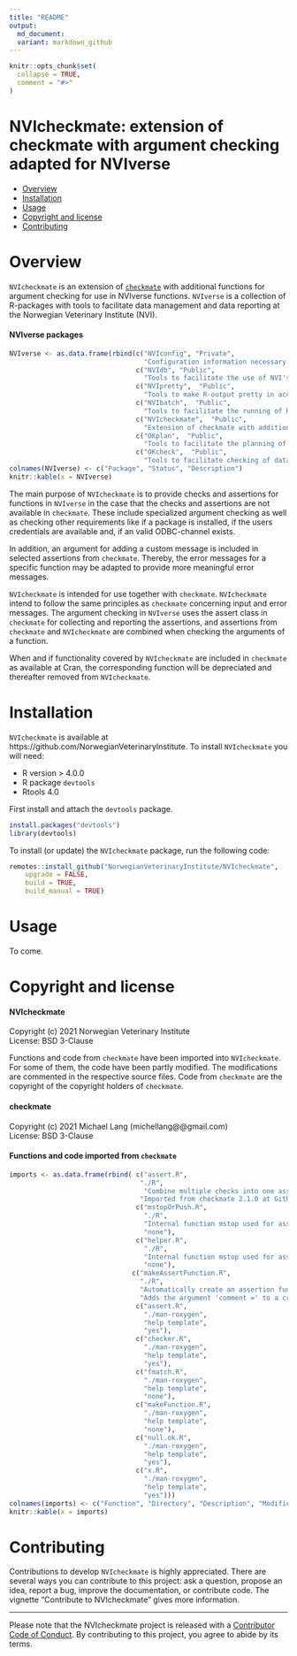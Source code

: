 ```yaml
--- 
title: "README"
output: 
  md_document:
  variant: markdown_github
---
```


```r
knitr::opts_chunk$set(
  collapse = TRUE,
  comment = "#>"
)
```

NVIcheckmate: extension of checkmate with argument checking adapted for NVIverse
================

<!-- README.md is generated from README.Rmd. Please edit that file -->

  - [Overview](#overview)
  - [Installation](#installation)
  - [Usage](#usage)
  - [Copyright and license](#copyright-and-license)
  - [Contributing](#contributing)

# Overview
`NVIcheckmate` is an extension of [`checkmate`](https://CRAN.R-project.org/package=checkmate) with additional functions for argument checking for use in NVIverse functions. `NVIverse` is a collection of R-packages with tools to facilitate data management and data reporting at the Norwegian Veterinary Institute (NVI). 

####  NVIverse packages
```r
NVIverse <- as.data.frame(rbind(c("NVIconfig", "Private",
                                  "Configuration information necessary for some NVIverse functions"),
                                c("NVIdb", "Public",
                                  "Tools to facilitate the use of NVI's databases"),
                                c("NVIpretty",  "Public",
                                  "Tools to make R-output pretty in accord with NVI's graphical profile"),
                                c("NVIbatch",  "Public",
                                  "Tools to facilitate the running of R-scripts in batch mode at NVI"),
                                c("NVIcheckmate",  "Public",
                                  "Extension of checkmate with additional functions for argument checking for use in NVIverse functions"),
                                c("OKplan",  "Public",
                                  "Tools to facilitate the planning of surveillance programmes for the NFSA"),
                                c("OKcheck",  "Public",
                                  "Tools to facilitate checking of data from national surveillance programmes")))
colnames(NVIverse) <- c("Package", "Status", "Description")
knitr::kable(x = NVIverse)
```

The main purpose of `NVIcheckmate` is to provide checks and assertions for functions 
in `NVIverse` in the case that the checks and assertions are not available in `checkmate`. 
These include specialized argument checking as well as checking other requirements 
like if a package is installed, if the users credentials are available and, if an 
valid ODBC-channel exists.

In addition, an argument for adding a custom message is included in selected assertions 
from `checkmate`. Thereby, the error messages for a specific function may be adapted 
to provide more meaningful error messages.

`NVIcheckmate` is intended for use together with `checkmate`. `NVIcheckmate` intend 
to follow the same principles as `checkmate` concerning input and error messages. 
The argument checking in `NVIverse` uses the assert class in `checkmate` for 
collecting and reporting the assertions, and assertions from `checkmate` and 
`NVIcheckmate` are combined when checking the arguments of a function.

When and if functionality covered by `NVIcheckmate` are included in `checkmate` 
as available at Cran, the corresponding function will be depreciated and thereafter 
removed from `NVIcheckmate`. 

# Installation
`NVIcheckmate` is available at https://github.com/NorwegianVeterinaryInstitute. 
To install `NVIcheckmate` you will need:

- R version > 4.0.0
- R package `devtools`
- Rtools 4.0

First install and attach the `devtools` package.  

``` r
install.packages("devtools")
library(devtools)
```

To install (or update) the `NVIcheckmate` package, run the following code:

``` r
remotes::install_github("NorwegianVeterinaryInstitute/NVIcheckmate", 
	upgrade = FALSE, 
	build = TRUE,
	build_manual = TRUE)
```

# Usage
To come.

# Copyright and license

#### NVIcheckmate
Copyright (c) 2021 Norwegian Veterinary Institute  
License: BSD 3-Clause  
  
Functions and code from `checkmate` have been imported into `NVIcheckmate`. For some of 
them, the code have been partly modified. The modifications are commented in the respective 
source files. Code from `checkmate` are the copyright of the copyright holders of `checkmate`.
  
#### checkmate
Copyright (c) 2021 Michael Lang (michellang@@gmail.com)  
License: BSD 3-Clause  
  
#### Functions and code imported from `checkmate`

```r
imports <- as.data.frame(rbind( c("assert.R", 
                                 "./R",
                                  "Combine multiple checks into one assertion",
                                 "Imported from checkmate 2.1.0 at Github to include argument 'add ='"),
                                c("mstopOrPush.R",  
                                  "./R",
                                  "Internal function mstop used for assert.R",
                                  "none"),
                                c("helper.R",  
                                  "./R",
                                  "Internal function mstop used for assert.R",
                                  "none"),
                               c("makeAssertFunction.R", 
                                 "./R",
                                 "Automatically create an assertion function based on a check function",
                                 "Adds the argument 'comment =' to a created assertion function"),
                                c("assert.R",  
                                  "./man-roxygen",
                                  "help template",
                                  "yes"),
                                c("checker.R",  
                                  "./man-roxygen",
                                  "help template",
                                  "yes"),
                                c("fmatch.R",  
                                  "./man-roxygen",
                                  "help template",
                                  "none"),
                                c("makeFunction.R",  
                                  "./man-roxygen",
                                  "help template",
                                  "none"),
                                c("null.ok.R",  
                                  "./man-roxygen",
                                  "help template",
                                  "yes"),
                                c("x.R",  
                                  "./man-roxygen",
                                  "help template",
                                  "yes")))
colnames(imports) <- c("Function", "Directory", "Description", "Modification")
knitr::kable(x = imports)
```

# Contributing

Contributions to develop `NVIcheckmate` is highly appreciated. There are several 
ways you can contribute to this project: ask a question, propose an idea, report 
a bug, improve the documentation, or contribute code. The vignette 
"Contribute to NVIcheckmate" gives more information.

-----

Please note that the NVIcheckmate project is released with a [Contributor Code of Conduct](https://contributor-covenant.org/version/2/0/CODE_OF_CONDUCT.html). By 
contributing to this project, you agree to abide by its terms.
